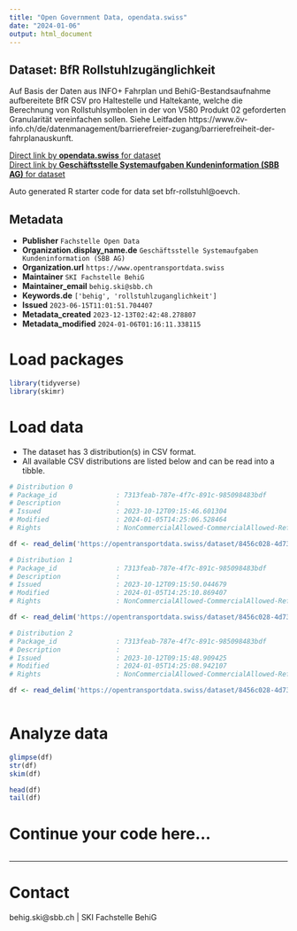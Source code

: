 ```yaml
---
title: "Open Government Data, opendata.swiss"
date: "2024-01-06"
output: html_document
---
```


## Dataset: BfR Rollstuhlzugänglichkeit

Auf Basis der Daten aus INFO+ Fahrplan und BehiG-Bestandsaufnahme aufbereitete BfR CSV pro Haltestelle und Haltekante, welche die Berechnung von Rollstuhlsymbolen in der von V580 Produkt 02 geforderten Granularität vereinfachen sollen. Siehe Leitfaden https://www.öv-info.ch/de/datenmanagement/barrierefreier-zugang/barrierefreiheit-der-fahrplanauskunft.

[Direct link by **opendata.swiss** for dataset](https://opendata.swiss/de/dataset/bfr-rollstuhlzuganglichkeit)<br>
[Direct link by **Geschäftsstelle Systemaufgaben Kundeninformation (SBB AG)** for dataset](https://opentransportdata.swiss/dataset/bfr-rollstuhl)

Auto generated R starter code for data set bfr-rollstuhl@oevch.

## Metadata

- **Publisher** `Fachstelle Open Data`
- **Organization.display_name.de** `Geschäftsstelle Systemaufgaben Kundeninformation (SBB AG)`
- **Organization.url** `https://www.opentransportdata.swiss`
- **Maintainer** `SKI Fachstelle BehiG`
- **Maintainer_email** `behig.ski@sbb.ch`
- **Keywords.de** `['behig', 'rollstuhlzuganglichkeit']`
- **Issued** `2023-06-15T11:01:51.704407`
- **Metadata_created** `2023-12-13T02:42:48.278807`
- **Metadata_modified** `2024-01-06T01:16:11.338115`


# Load packages

```r

library(tidyverse)
library(skimr)

```

# Load data

-   The dataset has 3 distribution(s) in CSV format.
-   All available CSV distributions are listed below and can be read into a tibble.

```r

# Distribution 0
# Package_id               : 7313feab-787e-4f7c-891c-985098483bdf
# Description              : 
# Issued                   : 2023-10-12T09:15:46.601304
# Modified                 : 2024-01-05T14:25:06.528464
# Rights                   : NonCommercialAllowed-CommercialAllowed-ReferenceRequired

df <- read_delim('https://opentransportdata.swiss/dataset/8456c028-4d73-4f2e-8127-9ce8ec889c9d/resource/53c6a4f3-bd47-41dc-a93b-d6f0adc91a07/download/bfr_fahrzeugmapping.csv')

# Distribution 1
# Package_id               : 7313feab-787e-4f7c-891c-985098483bdf
# Description              : 
# Issued                   : 2023-10-12T09:15:50.044679
# Modified                 : 2024-01-05T14:25:10.869407
# Rights                   : NonCommercialAllowed-CommercialAllowed-ReferenceRequired

df <- read_delim('https://opentransportdata.swiss/dataset/8456c028-4d73-4f2e-8127-9ce8ec889c9d/resource/2a17bd40-76aa-4f34-9f2b-d19a6420433c/download/bfr_kombinationslogik.csv')

# Distribution 2
# Package_id               : 7313feab-787e-4f7c-891c-985098483bdf
# Description              : 
# Issued                   : 2023-10-12T09:15:48.909425
# Modified                 : 2024-01-05T14:25:08.942107
# Rights                   : NonCommercialAllowed-CommercialAllowed-ReferenceRequired

df <- read_delim('https://opentransportdata.swiss/dataset/8456c028-4d73-4f2e-8127-9ce8ec889c9d/resource/f68e4a4e-b740-4c43-83cb-c5eb9570034c/download/bfr_haltestellendaten.csv')



```

# Analyze data

```r

glimpse(df)
str(df)
skim(df)

head(df)
tail(df)

```

# Continue your code here...

```r

```

------------------------------------------------------------------------

# Contact

behig.ski@sbb.ch | SKI Fachstelle BehiG
